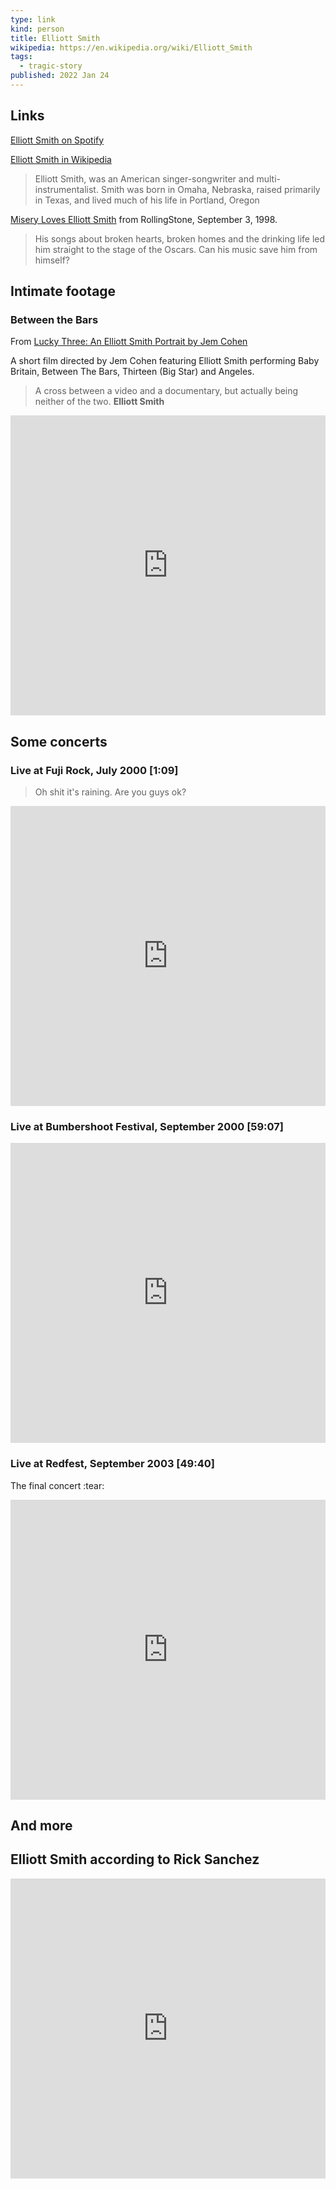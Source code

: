 ```yaml
---
type: link
kind: person
title: Elliott Smith
wikipedia: https://en.wikipedia.org/wiki/Elliott_Smith
tags:
  - tragic-story
published: 2022 Jan 24
---
```


<Abstract>

</Abstract>

## Links

[Elliott Smith on Spotify](https://open.spotify.com/artist/2ApaG60P4r0yhBoDCGD8YG?si=a87975108b2a4a25)

[Elliott Smith in Wikipedia](https://en.wikipedia.org/wiki/Elliott_Smith)

> Elliott Smith, was an American singer-songwriter and multi-instrumentalist. Smith was born in Omaha, Nebraska, raised primarily in Texas, and lived much of his life in Portland, Oregon

[Misery Loves Elliott Smith](https://www.rollingstone.com/music/music-news/misery-loves-elliott-smith-96064/) from RollingStone, September 3, 1998.

> His songs about broken hearts, broken homes and the drinking life led him straight to the stage of the Oscars. Can his music save him from himself?

## Intimate footage

### Between the Bars

From [Lucky Three: An Elliott Smith Portrait by Jem Cohen](https://www.youtube.com/watch?v=N1aLTnCja9Q)

A short film directed by Jem Cohen featuring Elliott Smith performing Baby Britain, Between The Bars, Thirteen (Big Star) and Angeles.

> A cross between a video and a documentary, but actually being neither of the two.
> **Elliott Smith**

<iframe
  width="100%"
  height="480"
  src="https://www.youtube.com/embed/p4cJv6s_Yjw"
  frameBorder="0"
  allow="encrypted-media; picture-in-picture"
  allowfullscreen
></iframe>

## Some concerts

### Live at Fuji Rock, July 2000 [1:09]

> Oh shit it's raining. Are you guys ok?

<iframe
  width="100%"
  height="480"
  src="https://www.youtube.com/embed/T_um_VAmxXw"
  frameBorder="0"
  allow="encrypted-media; picture-in-picture"
  allowfullscreen
></iframe>

### Live at Bumbershoot Festival, September 2000 [59:07]

<iframe
  width="100%"
  height="480"
  src="https://www.youtube.com/embed/SDHXMAxVe5Q"
  frameBorder="0"
  allow="encrypted-media; picture-in-picture"
  allowfullscreen
></iframe>

### Live at Redfest, September 2003 [49:40]

The final concert :tear:

<iframe
  width="100%"
  height="480"
  src="https://www.youtube.com/embed/SDHXMAxVe5Q"
  frameBorder="0"
  allow="encrypted-media; picture-in-picture"
  allowfullscreen
></iframe>

## And more

## Elliott Smith according to Rick Sanchez

<iframe
  width="100%"
  height="480"
  src="https://www.youtube.com/watch?v=lHgYrB2VO64"
  frameBorder="0"
  allow="encrypted-media; picture-in-picture"
  allowfullscreen
></iframe>
